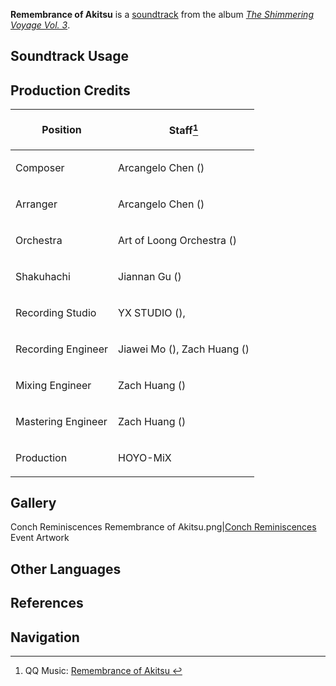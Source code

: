 {{Soundtrack Infobox
|image          = The Shimmering Voyage Vol 3.png
|album          = The Shimmering Voyage Vol. 3
|disc           = 2
|number         = 48
|featured       = 
|featured2      = 
|featured3      = 
|featured_disc  = 
|featured_disc2 = 
|featured_disc3 = 
|youtube_id     = 6yKBTLw2bmE
|spotify_id     = 4w6kegsfeHzeYdJicFFZKz
|previous       = Heart of Yuugen
|next           = The Blaze Lilies
}}
'''Remembrance of Akitsu''' is a [[soundtrack]] from the album ''[[The Shimmering Voyage Vol. 3]]''.

==Soundtrack Usage==
{{Soundtrack Usage
|quest     = Haunted Tales//cutscene;;The Currents of Life//cutscene
|location  = 
|domain    = 
}}

==Production Credits==
{| class="wikitable"
! Position
! Staff<ref>QQ Music: [https://y.qq.com/n/ryqq/songDetail/000ts2vQ2WxogS Remembrance of Akitsu {{zh|秋津的思忆}}]</ref>
|-
! Composer
| Arcangelo Chen ({{zh|陈子敏}})
|-
! Arranger
| Arcangelo Chen ({{zh|陈子敏}})
|-
! Orchestra
| Art of Loong Orchestra ({{zh|龙之艺交响乐团}})
|-
! Shakuhachi
| Jiannan Gu ({{zh|顾剑楠}})
|-
! Recording Studio
| YX STUDIO ({{zh|上海音像公司录音棚}}), {{Not a Typo|52Hz Studio}}
|-
! Recording Engineer
| Jiawei Mo ({{zh|莫家伟}}), Zach Huang ({{zh|黄巍}})
|-
! Mixing Engineer
| Zach Huang ({{zh|黄巍}})
|-
! Mastering Engineer
| Zach Huang ({{zh|黄巍}})
|-
! Production
| HOYO-MiX
|}

==Gallery==
<gallery>
Conch Reminiscences Remembrance of Akitsu.png|[[Conch Reminiscences]] Event Artwork
</gallery>
<!--
==Trivia==
-->
==Other Languages==
{{Other Languages
|en      = Remembrance of Akitsu
|zhs     = 秋津的思忆
|zhs_rm  = 
|zht     = 秋津的思憶
|zht_rm  = 
|zh_tl   = 
|ja      = 秋津の思ひ出
|ja_rm   = Akitsu no Omoide
|ja_tl   = Remembrance of Dragonfly
}}

==References==
{{Reflist}}

==Navigation==
{{Soundtrack Navbox|The Shimmering Voyage|3}}